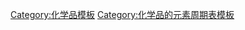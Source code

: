{{周期表框架|[[氢氧化物]]|氢氧化物  
|H=[[水|H<sub>2</sub>O]]
|Li=[[氢氧化锂|LiOH]]
|Be=[[氢氧化铍|Be(OH)<sub>2</sub>]]
|B=[[硼酸|B(OH)<sub>3</sub>]]</br>[[二硼酸|(B(OH)<sub>2</sub>)<sub>2</sub>]]
|C= [[原碳酸|C(OH)<sub>4</sub>]]
|N= [[氨水|NH<sub>4</sub>•OH]]
|O= [[过三氧化氢|O(OH)<sub>2</sub>]]
|F= [[次氟酸|FOH]]
|Na=[[氢氧化钠|NaOH]]</br>[[氘氧化纳|NaOD]]
|Mg= [[氢氧化镁|Mg(OH)<sub>2</sub>]]
|Al=[[氫氧化鋁(I)|AlOH]]<br />[[氢氧化铝|Al(OH)<sub>3</sub>]]
|Si= [[硅酸|Si(OH)<sub>4</sub>]]
|P=[[亚磷酸|P(OH)<sub>3</sub>]]
|S=[[次硫酸|S(OH)<sub>2</sub>]]
|Cl= [[次氯酸|ClOH]]
|K= [[氢氧化钾|KOH]]
|Ca= [[氢氧化钙|Ca(OH)<sub>2</sub>]]
|Sc= [[氢氧化钪|Sc(OH)<sub>3</sub>]]
|Ti= [[氢氧化钛|Ti(OH)<sub>4</sub>]]
|Cr=[[氢氧化亚铬|Cr(OH)<sub>2</sub>]]<br>[[氢氧化铬|Cr(OH)<sub>3</sub>]]
|Mn= [[氢氧化亚锰|Mn(OH)<sub>2</sub>]]
|Fe= [[氢氧化亚铁|Fe(OH)<sub>2</sub>]]<br />[[氢氧化铁|Fe(OH)<sub>3</sub>]]
|Co= [[氢氧化钴|Co(OH)<sub>2</sub>]]</br>[[氢氧化钴(III)|Co(OH)<sub>3</sub>]]
|Ni= [[氢氧化镍|Ni(OH)<sub>2</sub>]]<BR>[[碱式氧化镍|NiO(OH)]]
|Cu=[[氢氧化亚铜|CuOH]]<br />[[氢氧化铜|Cu(OH)<sub>2</sub>]]
|Zn=[[氢氧化锌|Zn(OH)<sub>2</sub>]]
|Ga= [[氢氧化镓|Ga(OH)<sub>3</sub>]]
|Ge=[[氢氧化亚锗|Ge(OH)<sub>2</sub>]]
|As=[[亚砷酸|As(OH)<sub>2</sub>]]
|Br=[[次溴酸|BrOH]]
|Rb=[[氢氧化铷|RbOH]]
|Sr= [[氢氧化锶|Sr(OH)<sub>2</sub>]]
|Y= [[氢氧化钇|Y(OH)<sub>3</sub>]]
|Zr= [[氢氧化锆|Zr(OH)<sub>4</sub>]]
|Rh=[[氢氧化铑(III)|Rh(OH)<sub>3</sub>]]<br>{{link-ru|氢氧化铑(IV)|Гидроксид родия(IV)|Rh(OH)<sub>4</sub>}}
|Pd= {{link-ru|氢氧化钯|Гидроксид палладия(II)|Pd(OH)<sub>2</sub>}}
|Ag= [[氢氧化银|AgOH]]
|Cd= [[氢氧化镉|Cd(OH)<sub>2</sub>]]
|In= [[氢氧化铟|In(OH)<sub>3</sub>]]
|Sn= [[氢氧化亚锡|Sn(OH)<sub>2</sub>]]<br />[[氢氧化锡|Sn(OH)<sub>4</sub>]]
|Te=[[原碲酸|Te(OH)<sub>6</sub>]]
|I=[[次碘酸|IOH]]
|Cs=[[氢氧化铯|CsOH]]
|Ba= [[氢氧化钡|Ba(OH)<sub>2</sub>]]
|Ir=[[氢氧化铱(III)|Ir(OH)<sub>3</sub>]]
|Pt={{link-ru|氢氧化亚铂|Гидроксид_платины(II)|Pt(OH)<sub>2</sub>}}<br>{{link-ru|氢氧化铂|Гидроксид_платины(IV)|Pt(OH)<sub>4</sub>}}
|Au= [[氢氧化金|Au(OH)<sub>3</sub>]]
|Hg={{link-de|Million碱|Millonsche_Base|[NHg<sub>2</sub>]OH}}
|Tl=[[氢氧化亚铊|TlOH]]</br>[[氢氧化铊|Tl(OH)<sub>3</sub>]]
|Pb= [[氢氧化铅|Pb(OH)<sub>2</sub>]]</br>[[氢氧化铅(IV)|Pb(OH)<sub>4</sub>]]
|Bi= [[氢氧化铋|Bi(OH)<sub>3</sub>]]
|Fr=[[氢氧化钫|FrOH]]
|Ra= [[氢氧化镭|Ra(OH)<sub>2</sub>]]
|La= [[氢氧化镧|La(OH)<sub>3</sub>]]
|Ce= [[氢氧化铈|Ce(OH)<sub>3</sub>]]<br />[[氢氧化高铈|Ce(OH)<sub>4</sub>]]
|Pr= [[氢氧化镨|Pr(OH)<sub>3</sub>]]
|Nd= [[氢氧化钕|Nd(OH)<sub>3</sub>]]
|Pm= [[氢氧化钷|Pm(OH)<sub>3</sub>]]
|Sm= [[氢氧化钐|Sm(OH)<sub>3</sub>]]
|Eu= [[氢氧化亚铕|Eu(OH)<sub>2</sub>]]<br>[[氢氧化铕|Eu(OH)<sub>3</sub>]]
|Gd= [[氢氧化钆|Gd(OH)<sub>3</sub>]]
|Tb= [[氢氧化铽|Tb(OH)<sub>3</sub>]]
|Dy= [[氢氧化镝|Dy(OH)<sub>3</sub>]]
|Ho= [[氢氧化钬|Ho(OH)<sub>3</sub>]]
|Er= [[氢氧化铒|Er(OH)<sub>3</sub>]]
|Tm= [[氢氧化铥|Tm(OH)<sub>3</sub>]]
|Yb= [[氢氧化镱|Yb(OH)<sub>3</sub>]]
|Lu= [[氢氧化镥|Lu(OH)<sub>3</sub>]]
|Ac=[[氢氧化锕|Ac(OH)<sub>3</sub>]]
|Th=[[氢氧化钍|Th(OH)<sub>4</sub>]]
|U=[[氢氧化鈾酰|UO<sub>2</sub>(OH)<sub>2</sub>]]
|Am=[[氢氧化镅|Am(OH)<sub>3</sub>]]
|Cm=[[氢氧化锔|Cm(OH)<sub>3</sub>]]
}}<noinclude>
[[Category:氢氧化物| ]]
[[Category:化学品模板]]
[[Category:化学品的元素周期表模板]]
</noinclude>